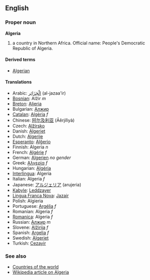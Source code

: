 ==English==

===Proper noun===
'''Algeria'''

# a country in Northern Africa. Official name: People's Democratic Republic of Algeria.

====Derived terms====
*[[Algerian]]

====Translations====
*Arabic: [[الْجَزَائِر]] (al-jazaa'ir)
*[[Bosnian]]: Alžir ''m''
*[[Breton]]: [[Aljeria]]
*Bulgarian: [[Алжир]]
*[[Catalan]]: [[Algèria]] ''f''
*Chinese: [[阿尔及利亚]] (Āěrjílìyà)
*Czech: [[Alžírsko]]
*Danish: [[Algeriet]]
*Dutch: [[Algerije]]
*[[Esperanto]]: [[Alĝerio]]
*Finnish: Algeria ''n''
*French: [[Algérie]] ''f''
*German: [[Algerien]] ''no gender''
*Greek: [[Αλγερία]] ''f''
*Hungarian: [[Algéria]]
*[[Interlingua]]: Algeria
*Italian: Algeria ''f''
*Japanese: [[アルジェリア]] (arujeria)
*[[Kabyle]]: [[Leddzayer]]
*[[Lingua Franca Nova]]: [[Jazair]]
*Polish: Algieria
*Portuguese: [[Argélia]] ''f''
*Romanian: Algeria ''f''
*[[Romanica]]: Algeria ''f''
*Russian: [[Алжир]] ''m''
*Slovene: [[Alžirija]] ''f''
*Spanish: [[Argelia]] ''f''
*Swedish: [[Algeriet]]
*Turkish: [[Cezayir]]

===See also===
*[[Countries of the world]]
*[[w:en:Algeria|Wikipedia article on Algeria]]